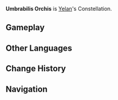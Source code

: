 {{Constellation Overview Infobox
|title     = Umbrabilis Orchis
|character = Yelan
|meaning   = Shadowy Orchid
}}
'''Umbrabilis Orchis''' is [[Yelan]]'s Constellation.

==Gameplay==
{{Constellation Table|Yelan}}

==Other Languages==
{{Other Languages
|en      = Umbrabilis Orchis
|en_lang = la
|en_tl   = Shadowy Orchid
|zhs     = 幽客座
|zhs_rm  = Yōukè-zuò
|zht     = 幽客座
|zht_rm  = Yōukè-zuò
|zh_tl   = 
|ja      = 幽客座
|ja_rm   = Yuukake-za
|ja_tl   = Orchid Constellation
|ko      = 유객(幽客)자리
|ko_rm   = Yugaek-jari
|ko_tl   = Loafer Constellation
|es      = Umbrabilis Orchis
|fr      = Umbrabilis Orchis
|ru      = Призрачная Орхидея
|ru_tl   = Ghost Orchid
|th      = Umbrabilis Orchis
|vi      = Cung U Khách
|vi_tl   = 
|de      = Umbrabilis Orchis
|id      = Umbrabilis Orchis
|pt      = Umbrabilis Orchis
}}

==Change History==
{{Change History|2.7}}

==Navigation==
{{Constellation Navbox}}